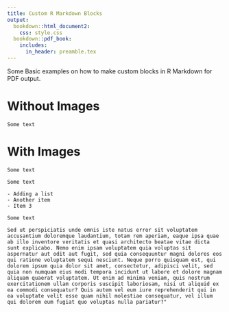 ```yaml
---
title: Custom R Markdown Blocks
output:
  bookdown::html_document2:
    css: style.css
  bookdown::pdf_book:
    includes:
      in_header: preamble.tex
---
```


Some Basic examples on how to make custom blocks in R Markdown for PDF output. 

# Without Images

```block2
Some text
```


# With Images

```block2
Some text
```

```block2
Some text

- Adding a list
- Another item
- Item 3

```

```block2
Some text

```

```block2
Sed ut perspiciatis unde omnis iste natus error sit voluptatem accusantium doloremque laudantium, totam rem aperiam, eaque ipsa quae ab illo inventore veritatis et quasi architecto beatae vitae dicta sunt explicabo. Nemo enim ipsam voluptatem quia voluptas sit aspernatur aut odit aut fugit, sed quia consequuntur magni dolores eos qui ratione voluptatem sequi nesciunt. Neque porro quisquam est, qui dolorem ipsum quia dolor sit amet, consectetur, adipisci velit, sed quia non numquam eius modi tempora incidunt ut labore et dolore magnam aliquam quaerat voluptatem. Ut enim ad minima veniam, quis nostrum exercitationem ullam corporis suscipit laboriosam, nisi ut aliquid ex ea commodi consequatur? Quis autem vel eum iure reprehenderit qui in ea voluptate velit esse quam nihil molestiae consequatur, vel illum qui dolorem eum fugiat quo voluptas nulla pariatur?"
```